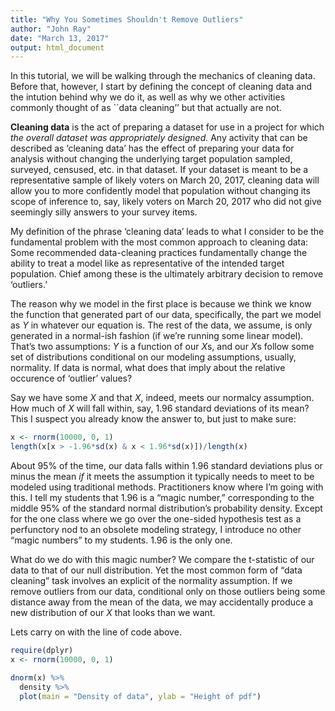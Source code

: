 ```yaml
---
title: "Why You Sometimes Shouldn't Remove Outliers"
author: "John Ray"
date: "March 13, 2017"
output: html_document
---
```


In this tutorial, we will be walking through the mechanics of cleaning data. Before that, however, I start by defining the concept of cleaning data and the intution behind why we do it, as well as why we \textit{avoid} other activities commonly thought of as ``data cleaning'' but that actually are not.

**Cleaning data** is the act of preparing a dataset for use in a project for which *the overall dataset was appropriately designed.* Any activity that can be described as 'cleaning data' has the effect of preparing your data for analysis without changing the underlying target population sampled, surveyed, censused, etc. in that dataset. If your dataset is meant to be a representative sample of likely voters on March 20, 2017, cleaning data will allow you to more confidently model that population without changing its scope of inference to, say, likely voters on March 20, 2017 who did not give seemingly silly answers to your survey items.

My definition of the phrase 'cleaning data' leads to what I consider to be the fundamental problem with the most common approach to cleaning data: Some recommended data-cleaning practices fundamentally change the ability to treat a model like as representative of the intended target population. Chief among these is the ultimately arbitrary decision to remove 'outliers.'

The reason why we model in the first place is because we think we know the function that generated part of our data, specifically, the part we model as $Y$ in whatever our equation is. The rest of the data, we assume, is only generated in a normal-ish fashion (if we're running some linear model). That's two assumptions: $Y$ is a function of our $X$s, and our $X$s follow some set of distributions conditional on our modeling assumptions, usually, normality. If data is normal, what does that imply about the relative occurence of 'outlier' values?

Say we have some $X$ and that $X$, indeed, meets our normalcy assumption. How much of $X$ will fall within, say, 1.96 standard deviations of its mean? This I suspect you already know the answer to, but just to make sure:

```r
x <- rnorm(10000, 0, 1)
length(x[x > -1.96*sd(x) & x < 1.96*sd(x)])/length(x)
```

About 95\% of the time, our data falls within 1.96 standard deviations plus or minus the mean *if* it meets the assumption it typically needs to meet to be modeled using traditional methods. Practitioners know where I'm going with this. I tell my students that 1.96 is a "magic number," corresponding to the middle 95% of the standard normal distribution's probability density. Except for the one class where we go over the one-sided hypothesis test as a perfunctory nod to an obsolete modeling strategy, I introduce no other "magic numbers" to my students. 1.96 is the only one.

What do we do with this magic number? We compare the t-statistic of our data to that of our null distribution. Yet the most common form of "data cleaning" task involves an explicit \textit{violation} of the normality assumption. If we remove outliers from our data, conditional only on those outliers being some distance away from the mean of the data, we may accidentally produce a new distribution of our $X$ that looks \textit{less like a normal distribution} than we want.

Lets carry on with the line of code above.

```r
require(dplyr)
x <- rnorm(10000, 0, 1)

dnorm(x) %>%
  density %>%
  plot(main = "Density of data", ylab = "Height of pdf")
```